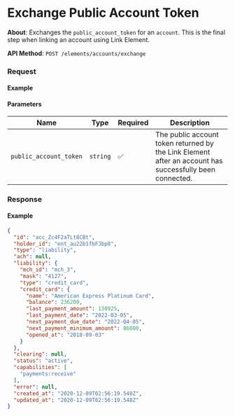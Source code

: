 
# Exchange Public Account Token

**About**: Exchanges the `public_account_token` for an `account`. This is the final step when linking an account using Link Element.

**API Method**: `POST /elements/accounts/exchange`

### Request

#### Example

<ElementsExchangePublicAccountToken />

#### Parameters

| Name                   | Type     | Required | Description                                                                             |
|------------------------|----------|----------|-----------------------------------------------------------------------------------------|
| `public_account_token` | `string` | ✅        | The public account token returned by the Link Element after an account has successfully been connected. |                           |
### Response

#### Example

```json
{
  "id": "acc_Zc4F2aTLt8CBt",
  "holder_id": "ent_au22b1fbFJbp8",
  "type": "liability",
  "ach": null,
  "liability": {
    "mch_id": "mch_3",
    "mask": "4127",
    "type": "credit_card",
    "credit_card": {
      "name": "American Express Platinum Card",
      "balance": 236200,
      "last_payment_amount": 130925,
      "last_payment_date": "2022-03-05",
      "next_payment_due_date": "2022-04-05",
      "next_payment_minimum_amount": 86000,
      "opened_at": "2018-09-03"
    }
  },
  "clearing": null,
  "status": "active",
  "capabilities": [
    "payments:receive"
  ],
  "error": null,
  "created_at": "2020-12-09T02:56:19.548Z",
  "updated_at": "2020-12-09T02:56:19.548Z"
}
```
